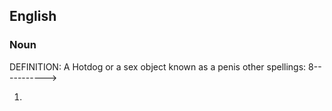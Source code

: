 {{also|Weiner}}
==English==

===Noun===
{{head|en|misspelling}}
DEFINITION: A Hotdog or a sex object known as a penis
other spellings: 8----------->

# {{misspelling of|wiener|lang=en}}